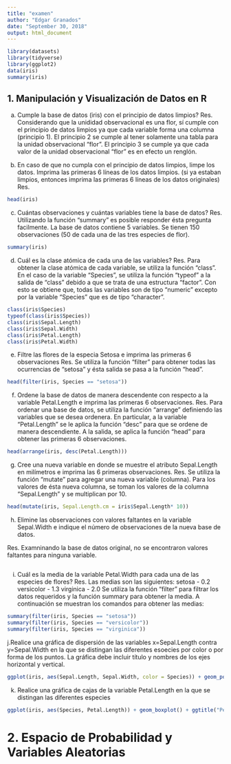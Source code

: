 ```yaml
---
title: "examen"
author: "Edgar Granados"
date: "September 30, 2018"
output: html_document
---
```


```r
library(datasets)
library(tidyverse)
library(ggplot2)
data(iris)
summary(iris)
```

## 1. Manipulación y Visualización de Datos en R
a. Cumple la base de datos (iris) con el principio de datos limpios?
Res. Considerando que la unididad observacional es una flor, sí cumple con el principio de datos limpios ya que cada variable forma una columna (principio 1). El principio 2 se cumple al tener solamente una tabla para la unidad observacional "flor". El principio 3 se cumple ya que cada valor de la unidad observacional "flor" es en efecto un renglón. 


b. En caso de que no cumpla con el principio de datos limpios, limpe los datos. Imprima las primeras 6 líneas de los datos limpios. (si ya estaban limpios, entonces imprima las primeras 6 líneas de los datos originales)
Res. 
```r
head(iris)
```

c. Cuántas observaciones y cuántas variables tiene la base de datos?
Res. Utilizando la función "summary" es posible responder ésta pregunta facilmente. La base de datos contiene 5 variables. Se tienen 150 observaciones (50 de cada una de las tres especies de flor).
```r
summary(iris)
```

d. Cuál es la clase atómica de cada una de las variables?
Res. Para obtener la clase atómica de cada variable, se utiliza la función "class". En el caso de la variable "Species", se utiliza la función "typeof" a la salida de "class" debido a que se trata de una estructura "factor". Con esto se obtiene que, todas las variables son de tipo "numeric" excepto por la variable "Species" que es de tipo "character".
```r
class(iris$Species)
typeof(class(iris$Species))
class(iris$Sepal.Length)
class(iris$Sepal.Width)
class(iris$Petal.Length)
class(iris$Petal.Width)
```

e. Filtre las flores de la especia Setosa e imprima las primeras 6 observaciones
Res. Se utiliza la función "filter" para obtener todas las ocurrencias de "setosa" y ésta salida se pasa a la función "head".
```r
head(filter(iris, Species == "setosa"))
```

f. Ordene la base de datos de manera descendente con respecto a la variable Petal.Length e imprima las primeras 6 observaciones.
Res. Para ordenar una base de datos, se utiliza la función "arrange" definiendo las variables que se desea ordenera. En particular, a la variable "Petal.Length" se le aplica la función "desc" para que se ordene de manera descendiente. A la salida, se aplica la función "head" para obtener las primeras 6 observaciones.
```r
head(arrange(iris, desc(Petal.Length)))
```

g. Cree una nueva variable en donde se muestre el atributo Sepal.Length en milímetros e imprima las 6 primeras observaciones.
Res. Se utiliza la función "mutate" para agregar una nueva variable (columna). Para los valores de ésta nueva columna, se toman los valores de la columna "Sepal.Length" y se multiplican por 10.
```r
head(mutate(iris, Sepal.Length.cm = iris$Sepal.Length* 10))
```

h. Elimine las observaciones con valores faltantes en la variable Sepal.Width e indique el número de observaciones de la nueva base de datos.

Res. Examninando la base de datos original, no se encontraron valores faltantes para ninguna variable. 
```r

```

i. Cuál es la media de la variable Petal.Width para cada una de las especies de flores?
Res. Las medias son las siguientes:
setosa - 0.2
versicolor - 1.3
virginica - 2.0
Se utiliza la función "filter" para filtrar los datos requeridos y la función summary para obtener la media. A continuación se muestran los comandos para obtener las medias:
```r
summary(filter(iris, Species == "setosa"))
summary(filter(iris, Species == "versicolor"))
summary(filter(iris, Species == "virginica"))
```

j.Realice una gráfica de dispersión de las variables x=Sepal.Length contra y=Sepal.Width en la que se distingan las diferentes esoecies por color o por forma de los puntos. La gráfica debe incluir título y nombres de los ejes horizontal y vertical.
```r
ggplot(iris, aes(Sepal.Length, Sepal.Width, color = Species)) + geom_point() + ggtitle("Length vs Width of Flowers Sepals by Species") + xlab("Length") + ylab("Width")
```

k. Realice una gráfica de cajas de la variable Petal.Length en la que se distingan las diferentes especies
```r
ggplot(iris, aes(Species, Petal.Length)) + geom_boxplot() + ggtitle("Petal Length by Specie") + xlab("Specie") + ylab("Length")
```

# 2. Espacio de Probabilidad y Variables Aleatorias
```r

```

```r

```

















